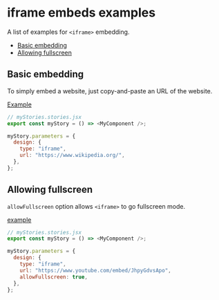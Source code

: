 
<Meta of={IFrameStories} />

# iframe embeds examples

<Subtitle>
  A list of examples for <code>&lt;iframe&gt;</code> embedding.
</Subtitle>

- [Basic embedding](#basic-embedding)
- [Allowing fullscreen](#allowing-fullscreen)

## Basic embedding

To simply embed a website, just copy-and-paste an URL of the website.

[Example](/story/docs-iframe-examples--embed-site)

```js
// myStories.stories.jsx
export const myStory = () => <MyComponent />;

myStory.parameters = {
  design: {
    type: "iframe",
    url: "https://www.wikipedia.org/",
  },
};
```

## Allowing fullscreen

`allowFullscreen` option allows `<iframe>` to go fullscreen mode.

[example](/story/docs-iframe-examples--allow-fullscreen)

```js
// myStories.stories.jsx
export const myStory = () => <MyComponent />;

myStory.parameters = {
  design: {
    type: "iframe",
    url: "https://www.youtube.com/embed/JhpyGdvsApo",
    allowFullscreen: true,
  },
};
```
